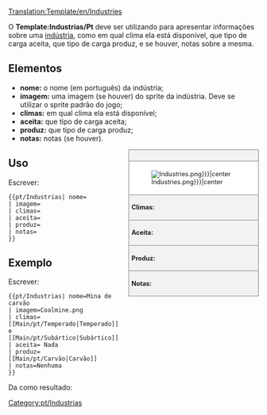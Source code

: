 <!--
--><noinclude>[[Translation:Template/en/Industries]]

O '''Template:Industrias/Pt''' deve ser utilizando para apresentar informações sobre uma [[Main/en/Indústrias|indústria]], como em qual clima ela está disponível, que tipo de carga aceita, que tipo de carga produz, e se houver, notas sobre a mesma.

== Elementos ==

* '''nome:''' o nome (em português) da indústria;
* '''imagem:''' uma imagem (se houver) do sprite da indústria. Deve se utilizar o sprite padrão do jogo;
* '''climas:''' em qual clima ela está disponível;
* '''aceita:''' que tipo de carga aceita;
* '''produz:''' que tipo de carga produz;
* '''notas:''' notas (se houver).

{{en/-}}</noinclude><!--
--><div style="float:right; width:260px; font-size:90%; border:1px solid gray; background-color:#f2f2f2; margin-left:10px; margin-bottom:10px">
<div style="text-align:center; border-bottom:1px solid gray; padding:5px"><strong>{{{nome}}}</strong></div>
<div style="background-color:white; padding:5px">[[File:en/.{{{imagem|Industries.png}}}|center]]</div>
<div style="border-top:1px solid gray; padding:5px"><strong>Climas:</strong> {{{climas}}}</div>
<div style="border-top:1px solid gray; padding:5px"><strong>Aceita:</strong> {{{aceita}}}</div>
<div style="border-top:1px solid gray; padding:5px"><strong>Produz:</strong> {{{produz}}}</div>
<div style="border-top:1px solid gray; padding:5px"><strong>Notas:</strong> {{{notas|Nenhuma}}}</div>
</div><noinclude>

{{en/-}}
==Uso==
Escrever:
<pre>{{pt/Industrias| nome=
| imagem=
| climas=
| aceita=
| produz=
| notas=
}}</pre>

== Exemplo ==

Escrever:

<pre>{{pt/Industrias| nome=Mina de carvão
| imagem=Coalmine.png
| climas=[[Main/pt/Temperado|Temperado]] e [[Main/pt/Subártico|Subártico]]
| aceita= Nada
| produz=[[Main/pt/Carvão|Carvão]]
| notas=Nenhuma
}}</pre>

Da como resultado:

{{pt/Industrias| nome= Mina de carvão
| imagem= Coalmine.png
| climas= [[Main/pt/Temperado|Temperado]] e [[Main/pt/Subártico|Subártico]]
| aceita= Nada
| produz= [[Main/pt/Carvão|Carvão]]
| notas= Nenhuma
}}

</noinclude><includeonly>

[[Category:pt/Industrias]]</includeonly>